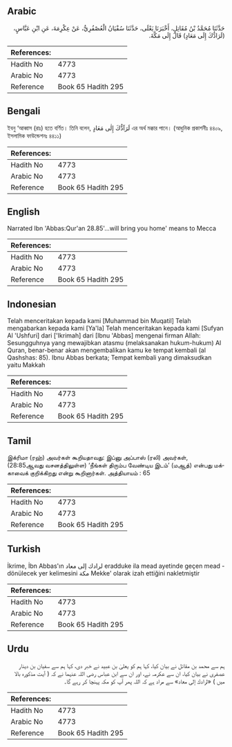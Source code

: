 ## Arabic


<div dir="rtl" lang="ar" style={{fontSize:'larger',backgroundColor:'#f8f9fa',padding:20}}>
حَدَّثَنَا مُحَمَّدُ بْنُ مُقَاتِلٍ، أَخْبَرَنَا يَعْلَى، حَدَّثَنَا سُفْيَانُ الْعُصْفُرِيُّ، عَنْ عِكْرِمَةَ، عَنِ ابْنِ عَبَّاسٍ، ‏(‏لَرَادُّكَ إِلَى مَعَادٍ‏)‏ قَالَ إِلَى مَكَّةَ‏.‏
</div>
<div style={{backgroundColor:'#f8f9fa',padding:20, marginBottom: 10}}><table> <thead> <tr> <th>References:</th> <th></th> </tr> </thead> <tbody><tr><td>Hadith No</td><td>4773</td></tr><tr><td>Arabic No</td><td>4773</td></tr><tr><td>Reference</td><td>Book 65 Hadith 295</td></tr></tbody></table></div>

## Bengali


<div dir="ltr" lang="bn" style={{fontSize:'larger',backgroundColor:'#f8f9fa',padding:20}}>
ইবনু ‘আব্বাস (রাঃ) হতে বর্ণিত। তিনি বলেন, لَرَآدُّكَ إِلٰى مَعَادٍ এর অর্থ মক্কার পানে। (আধুনিক প্রকাশনীঃ ৪৪০৯, ইসলামিক ফাউন্ডেশনঃ ৪৪১১)
</div>
<div style={{backgroundColor:'#f8f9fa',padding:20, marginBottom: 10}}><table> <thead> <tr> <th>References:</th> <th></th> </tr> </thead> <tbody><tr><td>Hadith No</td><td>4773</td></tr><tr><td>Arabic No</td><td>4773</td></tr><tr><td>Reference</td><td>Book 65 Hadith 295</td></tr></tbody></table></div>

## English


<div dir="ltr" lang="en" style={{fontSize:'larger',backgroundColor:'#f8f9fa',padding:20}}>
Narrated Ibn 'Abbas:Qur'an 28.85'...will bring you home' means to Mecca
</div>
<div style={{backgroundColor:'#f8f9fa',padding:20, marginBottom: 10}}><table> <thead> <tr> <th>References:</th> <th></th> </tr> </thead> <tbody><tr><td>Hadith No</td><td>4773</td></tr><tr><td>Arabic No</td><td>4773</td></tr><tr><td>Reference</td><td>Book 65 Hadith 295</td></tr></tbody></table></div>

## Indonesian


<div dir="ltr" lang="id" style={{fontSize:'larger',backgroundColor:'#f8f9fa',padding:20}}>
Telah menceritakan kepada kami [Muhammad bin Muqatil] Telah mengabarkan kepada kami [Ya'la] Telah menceritakan kepada kami [Sufyan Al 'Ushfuri] dari ['Ikrimah] dari [Ibnu 'Abbas] mengenai firman Allah: Sesungguhnya yang mewajibkan atasmu (melaksanakan hukum-hukum) Al Quran, benar-benar akan mengembalikan kamu ke tempat kembali (al Qashshas: 85). Ibnu Abbas berkata; Tempat kembali yang dimaksudkan yaitu Makkah
</div>
<div style={{backgroundColor:'#f8f9fa',padding:20, marginBottom: 10}}><table> <thead> <tr> <th>References:</th> <th></th> </tr> </thead> <tbody><tr><td>Hadith No</td><td>4773</td></tr><tr><td>Arabic No</td><td>4773</td></tr><tr><td>Reference</td><td>Book 65 Hadith 295</td></tr></tbody></table></div>

## Tamil


<div dir="ltr" lang="ta" style={{fontSize:'larger',backgroundColor:'#f8f9fa',padding:20}}>
இக்ரிமா (ரஹ்) அவர்கள் கூறியதாவது: இப்னு அப்பாஸ் (ரலி) அவர்கள், (28:85ஆவது வசனத்திலுள்ள) ‘நீங்கள் திரும்ப வேண்டிய இடம்’ (மஆத்) என்பது மக்காவைக் குறிக்கிறது என்று கூறினார்கள். அத்தியாயம் : 65
</div>
<div style={{backgroundColor:'#f8f9fa',padding:20, marginBottom: 10}}><table> <thead> <tr> <th>References:</th> <th></th> </tr> </thead> <tbody><tr><td>Hadith No</td><td>4773</td></tr><tr><td>Arabic No</td><td>4773</td></tr><tr><td>Reference</td><td>Book 65 Hadith 295</td></tr></tbody></table></div>

## Turkish


<div dir="ltr" lang="tr" style={{fontSize:'larger',backgroundColor:'#f8f9fa',padding:20}}>
İkrime, İbn Abbas'ın لرادك إلى معاد eradduke ila mead ayetinde geçen mead - dönülecek yer kelimesini مكة Mekke' olarak izah ettiğini nakletmiştir
</div>
<div style={{backgroundColor:'#f8f9fa',padding:20, marginBottom: 10}}><table> <thead> <tr> <th>References:</th> <th></th> </tr> </thead> <tbody><tr><td>Hadith No</td><td>4773</td></tr><tr><td>Arabic No</td><td>4773</td></tr><tr><td>Reference</td><td>Book 65 Hadith 295</td></tr></tbody></table></div>

## Urdu


<div dir="rtl" lang="ur" style={{fontSize:'larger',backgroundColor:'#f8f9fa',padding:20}}>
ہم سے محمد بن مقاتل نے بیان کیا، کہا ہم کو یعلیٰ بن عبید نے خبر دی، کہا ہم سے سفیان بن دینار عصفری نے بیان کیا، ان سے عکرمہ نے، اور ان سے ابن عباس رضی اللہ عنہما نے کہ ( آیت مذکورہ بالا میں ) «لرادك إلى معاد‏» سے مراد ہے کہ اللہ پھر آپ کو مکہ پہنچا کر رہے گا۔
</div>
<div style={{backgroundColor:'#f8f9fa',padding:20, marginBottom: 10}}><table> <thead> <tr> <th>References:</th> <th></th> </tr> </thead> <tbody><tr><td>Hadith No</td><td>4773</td></tr><tr><td>Arabic No</td><td>4773</td></tr><tr><td>Reference</td><td>Book 65 Hadith 295</td></tr></tbody></table></div>